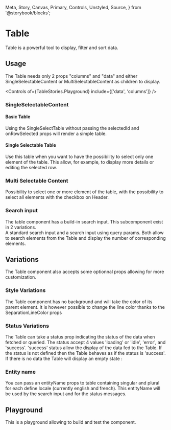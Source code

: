   Meta,
  Story,
  Canvas,
  Primary,
  Controls,
  Unstyled,
  Source,
} from '@storybook/blocks';


<Meta name="Guideline" of={TableStories} />

# Table

Table is a powerful tool to display, filter and sort data.

## Usage

The Table needs only 2 props "columns" and "data" and either SingleSelectableContent or MultiSelectableContent as children to display.

<Controls of={TableStories.Playground} include={['data', 'columns']} />

### SingleSelectableContent

#### Basic Table

Using the SingleSelectTable without passing the selectedId and onRowSelected props will render a simple table.

<Canvas of={TableStories.SimpleTable} layout="fullscreen" />

#### Single Selectable Table

Use this table when you want to have the possibility to select only one element of the table.
This allow, for example, to display more details or editing the selected row.

<Canvas of={TableStories.SingleSelectTable} layout="fullscreen" />

### Multi Selectable Content

Possibility to select one or more element of the table, with the possibility to select all elements with the checkbox on Header.

<Canvas of={TableStories.MultiSelectTable} layout="fullscreen" />

### Search input

The table component has a build-in search input. This subcomponent exist in 2 variations.  
A standard search input and a search input using query params.
Both allow to search elements from the Table and display the number of corresponding elements.

<Canvas of={TableStories.TableWithSearch} layout="fullscreen" />

<Canvas of={TableStories.TableWithSearchQueryParams} layout="fullscreen" />

## Variations

The Table component also accepts some optionnal props allowing for more customization.

### Style Variations

The Table component has no background and will take the color of its parent element.
It is however possible to change the line color thanks to the SeparationLineColor props

<Canvas of={TableStories.WithSeparationLine} layout="fullscreen" />

### Status Variations

The Table can take a status prop indicating the status of the data when fetched or queried.
The status accept 4 values 'loading' or 'idle', 'error', and 'success'.
'success' status allow the display of the data fed to the Table.
If the status is not defined then the Table behaves as if the status is 'success'.
If there is no data the Table will display an empty state :

<Canvas layout="fullscreen" of={TableStories.TableStatus} />

### Entity name

You can pass an entityName props to table containing singular and plural for each define locale (currently english and french).
This entityName will be used by the search input and for the status messages.

<Canvas layout="fullscreen" of={TableStories.TableWithEntityName} />
<Controls of={TableStories.TableWithEntityName} include={['locale']} />

## Playground

This is a playground allowing to build and test the component.

<Canvas of={TableStories.Playground} layout="fullscreen" />
<Controls of={TableStories.Playground} />
